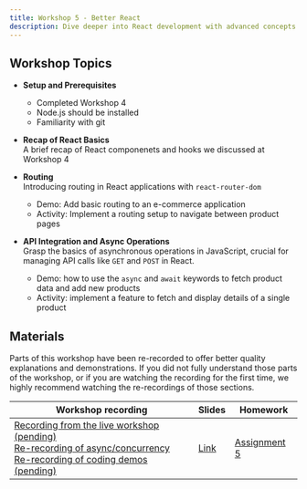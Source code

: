 ```yaml
---
title: Workshop 5 - Better React
description: Dive deeper into React development with advanced concepts such as routing, async/await, and API calls
---
```


## Workshop Topics

- **Setup and Prerequisites**

  - Completed Workshop 4
  - Node.js should be installed
  - Familiarity with git
  
- **Recap of React Basics** \
  A brief recap of React componenets and hooks we discussed at Workshop 4

- **Routing** \
  Introducing routing in React applications with `react-router-dom`
  - Demo: Add basic routing to an e-commerce application
  - Activity: Implement a routing setup to navigate between product pages

- **API Integration and Async Operations** \
  Grasp the basics of asynchronous operations in JavaScript, crucial for managing API calls like `GET` and `POST` in React.
  - Demo: how to use the `async` and `await` keywords to fetch product data and add new products
  - Activity: implement a feature to fetch and display details of a single product

## Materials

Parts of this workshop have been re-recorded to offer better quality 
explanations and demonstrations.
If you did not fully understand those parts of the workshop,
or if you are watching the recording for the first time,
we highly recommend watching the re-recordings of those sections.

| Workshop recording | Slides | Homework |
| - | - | - |
| [Recording from the live workshop (pending)](#) <br/> [Re-recording of async/concurrency](#) <br/> [Re-recording of coding demos (pending)](#) | [Link](https://docs.google.com/presentation/d/1QIZt5PuYi3Da27cRx6EQMsRjuh1fuW8S3eMlLK5pySs/edit?usp=sharing) | [Assignment 5](/content/assignments/assignment-5) |



